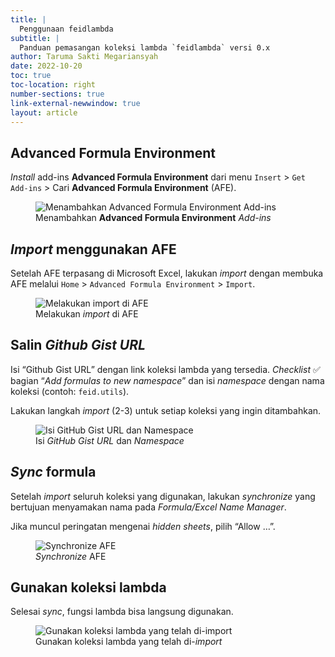 ```yaml
---
title: |
  Penggunaan feidlambda
subtitle: |
  Panduan pemasangan koleksi lambda `feidlambda` versi 0.x
author: Taruma Sakti Megariansyah
date: 2022-10-20
toc: true
toc-location: right
number-sections: true
link-external-newwindow: true
layout: article
---
```


## **Advanced Formula Environment**

_Install_ add-ins **Advanced Formula Environment** dari menu `Insert` > `Get Add-ins` > Cari **Advanced Formula Environment** (AFE). 

::: {.column-page}
![Menambahkan **Advanced Formula Environment** _Add-ins_](https://user-images.githubusercontent.com/1007910/192432581-0fd50e59-b0d0-4d9a-b802-81fda91060cb.png)
:::

## _Import_ menggunakan AFE

Setelah AFE terpasang di Microsoft Excel, lakukan _import_ dengan membuka AFE melalui `Home` > `Advanced Formula Environment` > `Import`. 

::: {.column-page}
![Melakukan _import_ di AFE](https://user-images.githubusercontent.com/1007910/192432838-0b21184d-f06b-4d03-b56b-97aad0cd392a.png)
:::

## Salin _Github Gist URL_

Isi "Github Gist URL" dengan link koleksi lambda yang tersedia. _Checklist_ ✅ bagian "_Add formulas to new namespace_" dan isi _namespace_ dengan nama koleksi (contoh: `feid.utils`). 

::: {.callout-tip appearance="simple"}
Lakukan langkah _import_ (2-3) untuk setiap koleksi yang ingin ditambahkan. 
:::

![Isi _GitHub Gist URL_ dan _Namespace_](https://user-images.githubusercontent.com/1007910/192433790-edfb2237-dcc9-41e0-898e-36d8a58e3438.png)

## _Sync_ formula 

Setelah _import_ seluruh koleksi yang digunakan, lakukan _synchronize_ yang bertujuan menyamakan nama pada _Formula/Excel Name Manager_. 

::: {.callout-caution appearance="simple"}
Jika muncul peringatan mengenai _hidden sheets_, pilih "Allow ...". 
::: 

![_Synchronize_ AFE](https://user-images.githubusercontent.com/1007910/192444394-78f8a5d5-1015-45b7-91e9-57f77f86923f.png)


## Gunakan koleksi lambda

Selesai _sync_, fungsi lambda bisa langsung digunakan. 

::: {.column-page}
![Gunakan koleksi lambda yang telah di-_import_](https://user-images.githubusercontent.com/1007910/192445916-242b2745-110b-44f7-9332-245b7fdaa695.png)
:::
